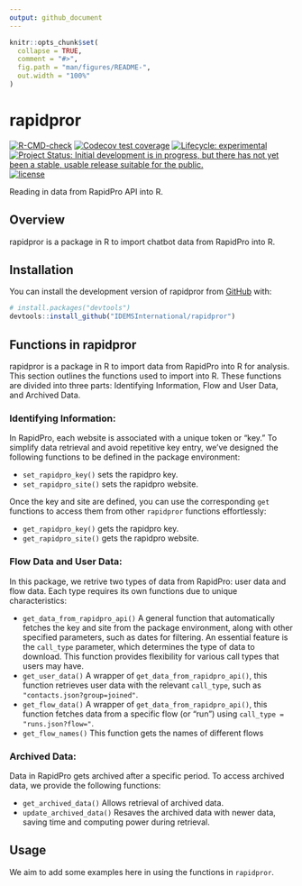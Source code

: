 ```yaml
---
output: github_document
---
```


<!-- README.md is generated from README.Rmd. Please edit that file -->

```r
knitr::opts_chunk$set(
  collapse = TRUE,
  comment = "#>",
  fig.path = "man/figures/README-",
  out.width = "100%"
)
```

# rapidpror

<!-- badges: start -->

[![R-CMD-check](https://github.com/IDEMSInternational/rapidpror/workflows/R-CMD-check/badge.svg)](https://github.com/IDEMSInternational/rapidpror/actions)
[![Codecov test
coverage](https://codecov.io/gh/IDEMSInternational/rapidpror/branch/main/graph/badge.svg)](https://app.codecov.io/gh/IDEMSInternational/rapidpror?branch=main)
[![Lifecycle:
experimental](https://img.shields.io/badge/lifecycle-experimental-orange.svg)](https://lifecycle.r-lib.org/articles/stages.html#experimental)
[![Project Status: Initial development is in progress, but there
has not yet been a stable, usable release suitable for the
public.](https://www.repostatus.org/badges/latest/wip.svg)](https://www.repostatus.org/#wip)
[![license](https://img.shields.io/badge/license-LGPL%20(%3E=%203)-lightgrey.svg)](https://www.gnu.org/licenses/lgpl-3.0.en.html)
<!-- badges: end -->

Reading in data from RapidPro API into R.

## Overview

rapidpror is a package in R to import chatbot data from RapidPro into R. 

## Installation

You can install the development version of rapidpror from
[GitHub](https://github.com/) with:

``` r
# install.packages("devtools")
devtools::install_github("IDEMSInternational/rapidpror")
```

## Functions in rapidpror
rapidpror is a package in R to import data from RapidPro into R for analysis. This section outlines the functions used to import into R. These functions are divided into three parts: Identifying Information, Flow and User Data, and Archived Data.

### Identifying Information:
In RapidPro, each website is associated with a unique token or "key." To simplify data retrieval and avoid repetitive key entry, we've designed the following functions to be defined in the package environment:

- `set_rapidpro_key()` sets the rapidpro key.
- `set_rapidpro_site()` sets the rapidpro website.

Once the key and site are defined, you can use the corresponding `get` functions to access them from other `rapidpror` functions effortlessly:

- `get_rapidpro_key()` gets the rapidpro key.
- `get_rapidpro_site()` gets the rapidpro website.

### Flow Data and User Data:
In this package, we retrive two types of data from RapidPro: user data and flow data. Each type requires its own functions due to unique characteristics:

- `get_data_from_rapidpro_api()` A general function that automatically fetches the key and site from the package environment, along with other specified parameters, such as dates for filtering. An essential feature is the `call_type` parameter, which determines the type of data to download. This function provides flexibility for various call types that users may have. 
- `get_user_data()` A wrapper of `get_data_from_rapidpro_api()`, this function retrieves user data with the relevant `call_type`, such as `"contacts.json?group=joined"`.
- `get_flow_data()` A wrapper of `get_data_from_rapidpro_api()`, this function fetches data from a specific flow (or "run") using `call_type = "runs.json?flow="`.
- `get_flow_names()` This function gets the names of different flows

### Archived Data:
Data in RapidPro gets archived after a specific period. To access archived data, we provide the following functions:

- `get_archived_data()` Allows retrieval of archived data.
- `update_archived_data()` Resaves the archived data with newer data, saving time and computing power during retrieval.

## Usage
We aim to add some examples here in using the functions in `rapidpror`.
